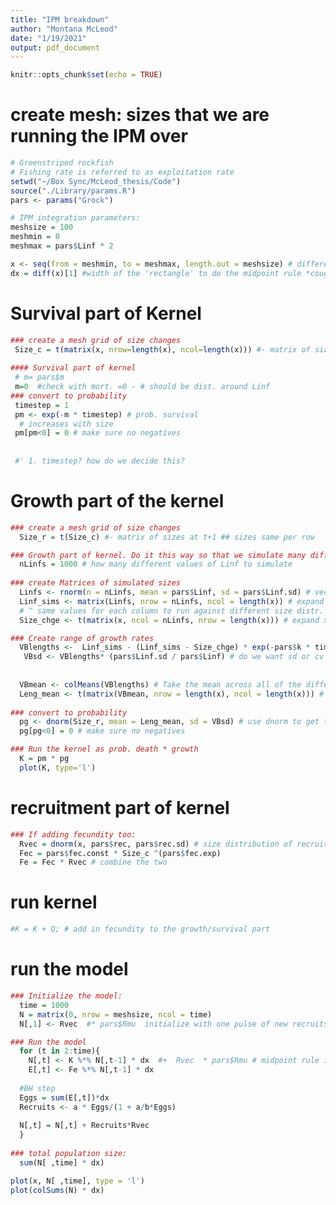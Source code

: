 ```yaml
---
title: "IPM breakdown"
author: "Montana McLeod"
date: "1/19/2021"
output: pdf_document
---
```


```r
knitr::opts_chunk$set(echo = TRUE)
```

# create mesh: sizes that we are running the IPM over
```r
# Greenstriped rockfish 
# Fishing rate is referred to as exploitation rate
setwd("~/Box Sync/McLeod_thesis/Code")
source("./Library/params.R")
pars <- params("Grock")

# IPM integration parameters:
meshsize = 100
meshmin = 0
meshmax = pars$Linf * 2

x <- seq(from = meshmin, to = meshmax, length.out = meshsize) # different size classes
dx = diff(x)[1] #width of the 'rectangle' to do the midpoint rule *cough cough* left rule

```

# Survival part of Kernel 
```r
### create a mesh grid of size changes
 Size_c = t(matrix(x, nrow=length(x), ncol=length(x))) #- matrix of sizes at t  ## sizes same per column
   
#### Survival part of kernel
 # m= pars$m
 m=0  #check with mort. =0 - # should be dist. around Linf
### convert to probability
 timestep = 1
 pm <- exp(-m * timestep) # prob. survival
  # increases with size
 pm[pm<0] = 0 # make sure no negatives 
 
 
 #' 1. timestep? how do we decide this?
```

# Growth part of the kernel 
```r
### create a mesh grid of size changes
  Size_r = t(Size_c) #- matrix of sizes at t+1 ## sizes same per row

### Growth part of kernel. Do it this way so that we simulate many different growth trajectories in the population, averaged together.
  nLinfs = 1000 # how many different values of Linf to simulate
  
### create Matrices of simulated sizes
  Linfs <- rnorm(n = nLinfs, mean = pars$Linf, sd = pars$Linf.sd) # vector of random dist. of Linfs- max lengths
  Linf_sims <- matrix(Linfs, nrow = nLinfs, ncol = length(x)) # expand into a matrix so there is a corresponding value of Linf for each possible value in the length vector x
  # ^ same values for each column to run against different size distr.
  Size_chge <- t(matrix(x, ncol = nLinfs, nrow = length(x))) # expand x into a matrix so there is a value for each value of Linfs.mat ## size changes per column and goes up to mesh max size 

### Create range of growth rates
  VBlengths <-  Linf_sims - (Linf_sims - Size_chge) * exp(-pars$k * timestep) # VonBert -- use those two matrices to get the range of possible growth rates, as a function of X
   VBsd <- VBlengths* (pars$Linf.sd / pars$Linf) # do we want sd or cv here?
  
  
  VBmean <- colMeans(VBlengths) # Take the mean across all of the different trajectories for each value of x
  Leng_mean <- t(matrix(VBmean, nrow = length(x), ncol = length(x))) # expand into a matrix with a corresponding value for each value of Y (the size at time t+1)
 
### convert to probability 
  pg <- dnorm(Size_r, mean = Leng_mean, sd = VBsd) # use dnorm to get the distribution of growth rates 
  pg[pg<0] = 0 # make sure no negatives

### Run the kernel as prob. death * growth
  K = pm * pg 
  plot(K, type='l')
```


# recruitment part of kernel 
```r
### If adding fecundity too:
  Rvec = dnorm(x, pars$rec, pars$rec.sd) # size distribution of recruits
  Fec = pars$fec.const * Size_c ^(pars$fec.exp)  
  Fe = Fec * Rvec # combine the two

```
 

# run kernel 
```r
#K = K + Q; # add in fecundity to the growth/survival part
```

# run the model 
```r
### Initialize the model:
  time = 1000
  N = matrix(0, nrow = meshsize, ncol = time)
  N[,1] <- Rvec  #* pars$Rmu  initialize with one pulse of new recruits

### Run the model
  for (t in 2:time){
    N[,t] <- K %*% N[,t-1] * dx  #+  Rvec  * pars$Rmu # midpoint rule integration
    E[,t] <- Fe %*% N[,t-1] * dx
  
  #BH step
  Eggs = sum(E[,t])*dx
  Recruits <- a * Eggs/(1 + a/b*Eggs)
  
  N[,t] = N[,t] + Recruits*Rvec 
  }
  
### total population size:
  sum(N[ ,time] * dx)

plot(x, N[ ,time], type = 'l')
plot(colSums(N) * dx)
```


